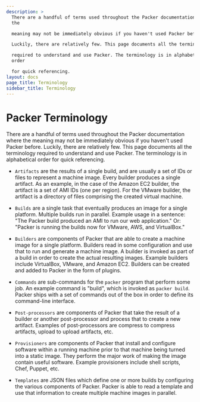 ```yaml
---
description: >
  There are a handful of terms used throughout the Packer documentation where
  the

  meaning may not be immediately obvious if you haven't used Packer before.

  Luckily, there are relatively few. This page documents all the terminology

  required to understand and use Packer. The terminology is in alphabetical
  order

  for quick referencing.
layout: docs
page_title: Terminology
sidebar_title: Terminology
---
```


# Packer Terminology

There are a handful of terms used throughout the Packer documentation where the
meaning may not be immediately obvious if you haven't used Packer before.
Luckily, there are relatively few. This page documents all the terminology
required to understand and use Packer. The terminology is in alphabetical order
for quick referencing.

- `Artifacts` are the results of a single build, and are usually a set of IDs
  or files to represent a machine image. Every builder produces a single
  artifact. As an example, in the case of the Amazon EC2 builder, the
  artifact is a set of AMI IDs (one per region). For the VMware builder, the
  artifact is a directory of files comprising the created virtual machine.

- `Builds` are a single task that eventually produces an image for a single
  platform. Multiple builds run in parallel. Example usage in a sentence:
  "The Packer build produced an AMI to run our web application." Or: "Packer
  is running the builds now for VMware, AWS, and VirtualBox."

- `Builders` are components of Packer that are able to create a machine image
  for a single platform. Builders read in some configuration and use that to
  run and generate a machine image. A builder is invoked as part of a build
  in order to create the actual resulting images. Example builders include
  VirtualBox, VMware, and Amazon EC2. Builders can be created and added to
  Packer in the form of plugins.

- `Commands` are sub-commands for the `packer` program that perform some job.
  An example command is "build", which is invoked as `packer build`. Packer
  ships with a set of commands out of the box in order to define its
  command-line interface.

- `Post-processors` are components of Packer that take the result of a
  builder or another post-processor and process that to create a new
  artifact. Examples of post-processors are compress to compress artifacts,
  upload to upload artifacts, etc.

- `Provisioners` are components of Packer that install and configure software
  within a running machine prior to that machine being turned into a static
  image. They perform the major work of making the image contain useful
  software. Example provisioners include shell scripts, Chef, Puppet, etc.

- `Templates` are JSON files which define one or more builds by configuring
  the various components of Packer. Packer is able to read a template and use
  that information to create multiple machine images in parallel.
